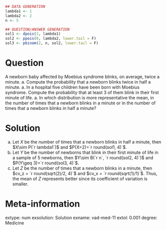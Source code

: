 
```r
## DATA GENERATION
lambda1 <- 1
lambda2 <- 2
n <- 5

## QUESTION/ANSWER GENERATION
sol1 <- dpois(2, lambda1)
sol2 <- ppois(0, lambda2, lower.tail = F)
sol3 <- pbinom(2, n, sol2, lower.tail = F)
```

Question
========
A newborn baby affected by Moebius syndrome blinks, on average, twice a minute.
a. Compute the probability that a newborn blinks twice in half a minute.
a. In a hospital five children have been born with Moebius syndrome. Compute the probability that at least 3 of them blink in their first minute of life.
a. In which distribution is more representative the mean, in the number of times that a newborn blinks in a minute or in the number of times that a newborn blinks in half a minute?


Solution
========
a. Let $X$ be the number of times that a newborn blinks in half a minute, then $X\sim P(`r lambda1`)$ and $P(X=2)=`r round(sol1, 4)`$.
a. Let $Y$ be the number of newborns that blink in their first minute of life in a sample of 5 newborns, then $Y\sim B(`r n`, `r round(sol2, 4)`)$ and $P(Y\geq 3)=`r round(sol3, 4)`$.
a. Let $Z$ be the number of times that a newborn blinks in a minute, then $cv_z = `r round(sqrt(2)/2, 4)`$ and $cv_x = `r round(sqrt(1)/1)`$. Thus, the mean of $Z$ represents better since its coefficient of variation is smaller. 

Meta-information 
================
extype: num
exsolution: Solution
exname: vad-med-11
extol: 0.001
degree: Medicine
 
